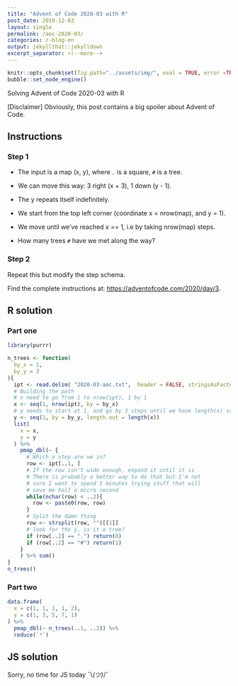 ```yaml
---
title: "Advent of Code 2020-03 with R"
post_date: 2019-12-03
layout: single
permalink: /aoc-2020-03/
categories: r-blog-en
output: jekyllthat::jekylldown
excerpt_separator: <!--more-->
---
```


```r
knitr::opts_chunk$set(fig.path="../assets/img/", eval = TRUE, error =TRUE, warning = FALSE)
bubble::set_node_engine()
```

Solving Advent of Code 2020-03 with R 

[Disclaimer] Obviously, this post contains a big spoiler about Advent of Code.


## Instructions

### Step 1

+ The input is a map (x, y), where `.` is a square, `#` is a tree. 

+ We can move this way: 3 right (x + 3), 1 down (y - 1).

+ The y repeats itself indefinitely.

+ We start from the top left corner (coordinate x = nrow(map), and y = 1).

+ We move until we've reached x == 1, i.e by taking nrow(map) steps.

+ How many trees `#` have we met along the way? 

### Step 2

Repeat this but modify the step schema.

Find the complete instructions at: <https://adventofcode.com/2020/day/3>. 

## R solution

### Part one

```r
library(purrr)

n_trees <- function(
  by_x = 1, 
  by_y = 3
){
  ipt <- read.delim( "2020-03-aoc.txt",  header = FALSE, stringsAsFactors = FALSE)
  # Building the path
  # x need to go from 1 to nrow(ipt), 1 by 1
  x <- seq(1, nrow(ipt), by = by_x)
  # y needs to start at 1, and go by 3 steps until we have length(x) steps
  y <- seq(1, by = by_y, length.out = length(x))
  list(
    x = x, 
    y = y
  ) %>%
    pmap_dbl(~ {
      # Which x step are we in?
      row <- ipt[..1, ] 
      # If the row isn't wide enough, expand it until it is
      # There is probably a better way to do that but I'm not 
      # sure I want to spend 5 minutes trying stuff that will
      # save me half a micro second
      while(nchar(row) < ..2){
        row <- paste0(row, row)
      }
      # Split the damn thing
      row <- strsplit(row, "")[[1]]
      # look for the y, is it a tree?
      if (row[..2] == ".") return(0)
      if (row[..2] == "#") return(1)
    }
    ) %>% sum()
}
n_trees()

```

### Part two 

```r
data.frame(
  x = c(1, 1, 1, 1, 2),
  y = c(1, 3, 5, 7, 1)
) %>%
  pmap_dbl(~ n_trees(..1, ..2)) %>%
  reduce(`*`)
```

## JS solution

Sorry, no time for JS today  ¯\\_(ツ)_/¯